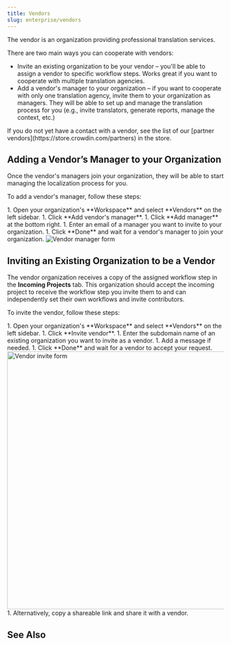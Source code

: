```yaml
---
title: Vendors
slug: enterprise/vendors
---
```



The vendor is an organization providing professional translation services.

There are two main ways you can cooperate with vendors:

* Invite an existing organization to be your vendor &ndash; you'll be able to assign a vendor to specific workflow steps. Works great if you want to cooperate with multiple translation agencies.
* Add a vendor's manager to your organization &ndash; if you want to cooperate with only one translation agency, invite them to your organization as managers. They will be able to set up and manage the translation process for you (e.g., invite translators, generate reports, manage the context, etc.)

<Aside type="tip">
  If you do not yet have a contact with a vendor, see the list of our [partner vendors](https://store.crowdin.com/partners) in the store.
</Aside>

## Adding a Vendor’s Manager to your Organization

Once the vendor's managers join your organization, they will be able to start managing the localization process for you.

To add a vendor's manager, follow these steps:

<Steps>
  1. Open your organization's **Workspace** and select **Vendors** on the left sidebar.
  1. Click **Add vendor's manager**.
  1. Click **Add manager** at the bottom right.
  1. Enter an email of a manager you want to invite to your organization.
  1. Click **Done** and wait for a vendor's manager to join your organization. <Image src={addManagerForm} alt="Vendor manager form" />
</Steps>

## Inviting an Existing Organization to be a Vendor

The vendor organization receives a copy of the assigned workflow step in the **Incoming Projects** tab. This organization should accept the incoming project to receive the workflow step you invite them to and can independently set their own workflows and invite contributors.

To invite the vendor, follow these steps:

<Steps>
  1. Open your organization's **Workspace** and select **Vendors** on the left sidebar.
  1. Click **Invite vendor**.
  1. Enter the subdomain name of an existing organization you want to invite as a vendor.
  1. Add a message if needed.
  1. Click **Done** and wait for a vendor to accept your request. <Image src={inviteForm} alt="Vendor invite form" width="600" />
  1. Alternatively, copy a shareable link and share it with a vendor.
</Steps>

## See Also

<LinkCard
  title="Translation and Proofreading by Vendor"
  href="/enterprise/translation-proofreading-by-vendor"
/>
